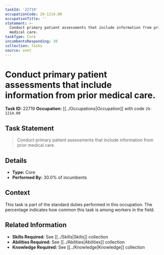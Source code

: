 ```yaml
---
taskId: '22719'
occupationCode: 29-1214.00
occupationTitle: ''
statement: >-
  Conduct primary patient assessments that include information from prior
  medical care.
taskType: Core
incumbentsResponding: 30
collection: Tasks
source: onet
---
```

# Conduct primary patient assessments that include information from prior medical care.

**Task ID:** 22719
**Occupation:** [[../Occupations|Occupation]] with code `29-1214.00`

## Task Statement

> Conduct primary patient assessments that include information from prior medical care.

## Details

- **Type:** Core
- **Performed By:** 30.0% of incumbents

## Context

This task is part of the standard duties performed in this occupation. The percentage indicates how common this task is among workers in the field.

## Related Information

- **Skills Required:** See [[../Skills|Skills]] collection
- **Abilities Required:** See [[../Abilities|Abilities]] collection
- **Knowledge Required:** See [[../Knowledge|Knowledge]] collection
